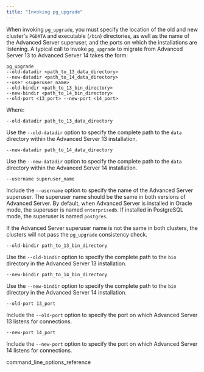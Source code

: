 ```yaml
---
title: "Invoking pg_upgrade"
---
```


When invoking `pg_upgrade`, you must specify the location of the old and new cluster's `PGDATA` and executable (`/bin`) directories, as well as the name of the Advanced Server superuser, and the ports on which the installations are listening. A typical call to invoke `pg_upgrade` to migrate from Advanced Server 13 to Advanced Server 14 takes the form:

```text
pg_upgrade
--old-datadir <path_to_13_data_directory>
--new-datadir <path_to_14_data_directory>
--user <superuser_name>
--old-bindir <path_to_13_bin_directory>
--new-bindir <path_to_14_bin_directory>
--old-port <13_port> --new-port <14_port>
```

Where:

`--old-datadir path_to_13_data_directory`

Use the `--old-datadir` option to specify the complete path to the `data` directory within the Advanced Server 13 installation.

`--new-datadir path_to_14_data_directory`

Use the `--new-datadir` option to specify the complete path to the `data` directory within the Advanced Server 14 installation.

`--username superuser_name`

Include the `--username` option to specify the name of the Advanced Server superuser. The superuser name should be the same in both versions of Advanced Server. By default, when Advanced Server is installed in Oracle mode, the superuser is named `enterprisedb`. If installed in PostgreSQL mode, the superuser is named `postgres`.

If the Advanced Server superuser name is not the same in both clusters, the clusters will not pass the `pg_upgrade` consistency check.

`--old-bindir path_to_13_bin_directory`

Use the `--old-bindir` option to specify the complete path to the `bin` directory in the Advanced Server 13 installation.

`--new-bindir path_to_14_bin_directory`

Use the `--new-bindir` option to specify the complete path to the `bin` directory in the Advanced Server 14 installation.

`--old-port 13_port`

Include the `--old-port` option to specify the port on which Advanced Server 13 listens for connections.

`--new-port 14_port`

Include the `--new-port` option to specify the port on which Advanced Server 14 listens for connections.

<div class="toctree" maxdepth="3">

command_line_options_reference

</div>
